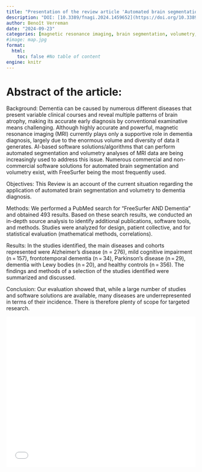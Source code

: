 ```yaml
---
title: "Presentation of the review article 'Automated brain segmentation and volumetry in dementia diagnostics: a narrative review with emphasis on FreeSurfer'"
description: "DOI: [10.3389/fnagi.2024.1459652](https://doi.org/10.3389/fnagi.2024.1459652){target='_blank'}"
author: Benoît Verreman
date: "2024-09-23"
categories: [magnetic resonance imaging, brain segmentation, volumetry, dementia, alzheimer, freesurfer]
#image: map.jpg
format:
  html:
    toc: false #No table of content
engine: knitr
---
```


# Abstract of the article:

Background: Dementia can be caused by numerous different diseases that present variable clinical courses and reveal multiple patterns of brain atrophy, making its accurate early diagnosis by conventional examinative means challenging. Although highly accurate and powerful, magnetic resonance imaging (MRI) currently plays only a supportive role in dementia diagnosis, largely due to the enormous volume and diversity of data it generates. AI-based software solutions/algorithms that can perform automated segmentation and volumetry analyses of MRI data are being increasingly used to address this issue. Numerous commercial and non-commercial software solutions for automated brain segmentation and volumetry exist, with FreeSurfer being the most frequently used.

Objectives: This Review is an account of the current situation regarding the application of automated brain segmentation and volumetry to dementia diagnosis.

Methods: We performed a PubMed search for “FreeSurfer AND Dementia” and obtained 493 results. Based on these search results, we conducted an in-depth source analysis to identify additional publications, software tools, and methods. Studies were analyzed for design, patient collective, and for statistical evaluation (mathematical methods, correlations).

Results: In the studies identified, the main diseases and cohorts represented were Alzheimer’s disease (n = 276), mild cognitive impairment (n = 157), frontotemporal dementia (n = 34), Parkinson’s disease (n = 29), dementia with Lewy bodies (n = 20), and healthy controls (n = 356). The findings and methods of a selection of the studies identified were summarized and discussed.

Conclusion: Our evaluation showed that, while a large number of studies and software solutions are available, many diseases are underrepresented in terms of their incidence. There is therefore plenty of scope for targeted research.


![](../../pdfs/2024_09_23_Benoit_Freesurfer_in_dementia_diagnostics.pdf){width=100% height=400}